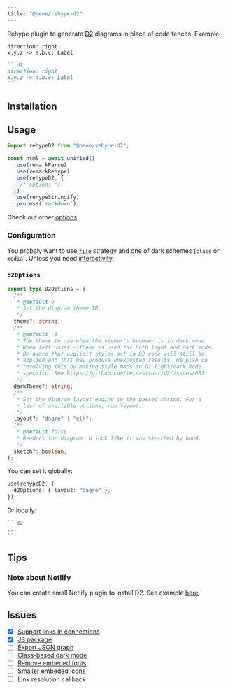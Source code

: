 ```yaml
---
title: "@beoe/rehype-d2"
---
```



Rehype plugin to generate [D2](https://d2lang.com/) diagrams in place of code fences. Example:

<Tabs>
  <TabItem label="Diagram">

```d2
direction: right
x.y.z -> a.b.c: Label
```

  </TabItem>
  <TabItem label="Markdown">

````md
```d2
direction: right
x.y.z -> a.b.c: Label
```
````

  </TabItem>
</Tabs>

## Installation

<PackageManagers pkg="@beoe/rehype-d2" />

## Usage

```js
import rehypeD2 from "@beoe/rehype-d2";

const html = await unified()
  .use(remarkParse)
  .use(remarkRehype)
  .use(rehypeD2, {
    /* options */
  })
  .use(rehypeStringify)
  .process(`markdown`);
```

Check out other [options](/start-here/configuration/).

### Configuration

You probaly want to use [`file`](/start-here/strategy/#file) strategy and one of dark schemes (`class` or `media`). Unless you need [interactivity](/start-here/interactivity/).

### `d2Options`

```ts
export type D2Options = {
  /**
   * @default 0
   * Set the diagram theme ID.
   */
  theme?: string;
  /**
   * @default -1
   * The theme to use when the viewer's browser is in dark mode.
   * When left unset --theme is used for both light and dark mode.
   * Be aware that explicit styles set in D2 code will still be
   * applied and this may produce unexpected results. We plan on
   * resolving this by making style maps in D2 light/dark mode
   * specific. See https://github.com/terrastruct/d2/issues/831.
   */
  darkTheme?: string;
  /**
   * Set the diagram layout engine to the passed string. For a
   * list of available options, run layout.
   */
  layout?: "dagre" | "elk";
  /**
   * @default false
   * Renders the diagram to look like it was sketched by hand.
   */
  sketch?: boolean;
};
```

You can set it globally:

```ts
use(rehypeD2, {
  d2Options: { layout: "dagre" },
});
```

Or locally:

````md
```d2
...
```
````

## Tips

### Note about Netlify

You can create small Netlify plugin to install D2. See example [here](https://github.com/stereobooster/beoe/tree/main/plugins/netlify-plugin-d2)

## Issues

- [x] [Support links in connections](https://github.com/terrastruct/d2/pull/1955)
- [x] [JS package](https://github.com/terrastruct/d2/discussions/234#discussioncomment-11286029)
- [ ] [Export JSON graph](https://github.com/terrastruct/d2/discussions/2224)
- [ ] [Class-based dark mode](https://github.com/terrastruct/d2/pull/1803)
- [ ] [Remove embeded fonts](https://github.com/terrastruct/d2/discussions/132)
- [ ] [Smaller embeded icons](https://github.com/terrastruct/d2/discussions/2223)
- [ ] Link resolution callback
